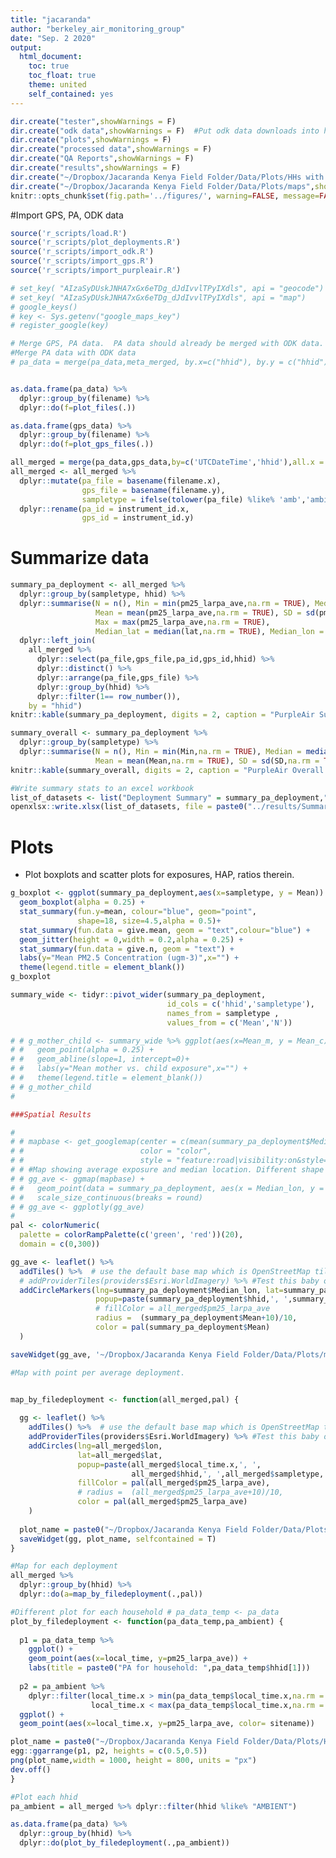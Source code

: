 ```yaml
---
title: "jacaranda"
author: "berkeley_air_monitoring_group"
date: "Sep. 2 2020"
output:
  html_document:
    toc: true
    toc_float: true
    theme: united
    self_contained: yes
---
```


```r
dir.create("tester",showWarnings = F)
dir.create("odk data",showWarnings = F)  #Put odk data downloads into here.
dir.create("plots",showWarnings = F)
dir.create("processed data",showWarnings = F)
dir.create("QA Reports",showWarnings = F)
dir.create("results",showWarnings = F)
dir.create("~/Dropbox/Jacaranda Kenya Field Folder/Data/Plots/HHs with Amb",showWarnings = F)
dir.create("~/Dropbox/Jacaranda Kenya Field Folder/Data/Plots/maps",showWarnings = F)
knitr::opts_chunk$set(fig.path='../figures/', warning=FALSE, message=FALSE, cache=FALSE)
```


#Import GPS, PA, ODK data

```r
source('r_scripts/load.R')
source('r_scripts/plot_deployments.R')
source('r_scripts/import_odk.R')
source('r_scripts/import_gps.R')
source('r_scripts/import_purpleair.R')

# set_key( "AIzaSyDUskJNHA7xGx6eTDg_dJdIvvlTPyIXdls", api = "geocode")
# set_key( "AIzaSyDUskJNHA7xGx6eTDg_dJdIvvlTPyIXdls", api = "map")
# google_keys()
# key <- Sys.getenv("google_maps_key")
# register_google(key)

# Merge GPS, PA data.  PA data should already be merged with ODK data.
#Merge PA data with ODK data
# pa_data = merge(pa_data,meta_merged, by.x=c("hhid"), by.y = c("hhid"))


as.data.frame(pa_data) %>%
  dplyr::group_by(filename) %>%
  dplyr::do(f=plot_files(.))

as.data.frame(gps_data) %>%
  dplyr::group_by(filename) %>%
  dplyr::do(f=plot_gps_files(.))

all_merged = merge(pa_data,gps_data,by=c('UTCDateTime','hhid'),all.x = TRUE,all.y = TRUE)#,'sampletype'))
all_merged <- all_merged %>% 
  dplyr::mutate(pa_file = basename(filename.x),
                gps_file = basename(filename.y),
                sampletype = ifelse(tolower(pa_file) %like% 'amb','ambient','personal')) %>% 
  dplyr::rename(pa_id = instrument_id.x,
                gps_id = instrument_id.y) 

```



# Summarize data

```r

summary_pa_deployment <- all_merged %>% 
  dplyr::group_by(sampletype, hhid) %>%
  dplyr::summarise(N = n(), Min = min(pm25_larpa_ave,na.rm = TRUE), Median = median(pm25_larpa_ave,na.rm = TRUE),
                   Mean = mean(pm25_larpa_ave,na.rm = TRUE), SD = sd(pm25_larpa_ave,na.rm = TRUE),
                   Max = max(pm25_larpa_ave,na.rm = TRUE),
                   Median_lat = median(lat,na.rm = TRUE), Median_lon = median(lon,na.rm = TRUE)) %>% 
  dplyr::left_join(
    all_merged %>% 
      dplyr::select(pa_file,gps_file,pa_id,gps_id,hhid) %>% 
      dplyr::distinct() %>% 
      dplyr::arrange(pa_file,gps_file) %>% 
      dplyr::group_by(hhid) %>% 
      dplyr::filter(1== row_number()),
    by = "hhid")
knitr::kable(summary_pa_deployment, digits = 2, caption = "PurpleAir Summary Table","pipe")

summary_overall <- summary_pa_deployment %>% 
  dplyr::group_by(sampletype) %>%
  dplyr::summarise(N = n(), Min = min(Min,na.rm = TRUE), Median = median(Median,na.rm = TRUE),
                   Mean = mean(Mean,na.rm = TRUE), SD = sd(SD,na.rm = TRUE), Max = max(Max,na.rm = TRUE))
knitr::kable(summary_overall, digits = 2, caption = "PurpleAir Overall Summary Table")

#Write summary stats to an excel workbook
list_of_datasets <- list("Deployment Summary" = summary_pa_deployment,"Overall Summary" = summary_overall)
openxlsx::write.xlsx(list_of_datasets, file = paste0("../results/Summary Statistics ",format(now(),"%d-%b-%y"),".xlsx"))

```


# Plots
* Plot boxplots and scatter plots for exposures, HAP, ratios therein.

```r

g_boxplot <- ggplot(summary_pa_deployment,aes(x=sampletype, y = Mean)) +
  geom_boxplot(alpha = 0.25) +
  stat_summary(fun.y=mean, colour="blue", geom="point",
               shape=18, size=4.5,alpha = 0.5)+
  stat_summary(fun.data = give.mean, geom = "text",colour="blue") +
  geom_jitter(height = 0,width = 0.2,alpha = 0.25) +
  stat_summary(fun.data = give.n, geom = "text") +
  labs(y="Mean PM2.5 Concentration (ugm-3)",x="") +
  theme(legend.title = element_blank())
g_boxplot

summary_wide <- tidyr::pivot_wider(summary_pa_deployment,
                                   id_cols = c('hhid','sampletype'),
                                   names_from = sampletype ,
                                   values_from = c('Mean','N'))

# # g_mother_child <- summary_wide %>% ggplot(aes(x=Mean_m, y = Mean_c)) +
# #   geom_point(alpha = 0.25) +  
# #   geom_abline(slope=1, intercept=0)+
# #   labs(y="Mean mother vs. child exposure",x="") + 
# #   theme(legend.title = element_blank())
# # g_mother_child
# 

###Spatial Results

# 
# # mapbase <- get_googlemap(center = c(mean(summary_pa_deployment$Median_lon),mean(summary_pa_deployment$Median_lat)), zoom = 12,
# #                          color = "color",
# #                          style = "feature:road|visibility:on&style=element:labels|visibility:on&style=feature:administrative|visibility:on")
# # #Map showing average exposure and median location. Different shape by sample type.
# # gg_ave <- ggmap(mapbase) +
# #   geom_point(data = summary_pa_deployment, aes(x = Median_lon, y = Median_lat, color=Mean,shape =sampletype))+
# #   scale_size_continuous(breaks = round) 
# # gg_ave <- ggplotly(gg_ave)
# 
pal <- colorNumeric(
  palette = colorRampPalette(c('green', 'red'))(20),
  domain = c(0,300))

gg_ave <- leaflet() %>%
  addTiles() %>%  # use the default base map which is OpenStreetMap tiles
  # addProviderTiles(providers$Esri.WorldImagery) %>% #Test this baby out.
  addCircleMarkers(lng=summary_pa_deployment$Median_lon, lat=summary_pa_deployment$Median_lat,
                   popup=paste(summary_pa_deployment$hhid,', ',summary_pa_deployment$sampletype,', ', summary_pa_deployment$Mean),
                   # fillColor = all_merged$pm25_larpa_ave
                   radius =  (summary_pa_deployment$Mean+10)/10,
                   color = pal(summary_pa_deployment$Mean)
  )

saveWidget(gg_ave, '~/Dropbox/Jacaranda Kenya Field Folder/Data/Plots/maps/ave_map_jacaranda.html', selfcontained = T)

#Map with point per average deployment.


map_by_filedeployment <- function(all_merged,pal) {
  
  gg <- leaflet() %>%
    addTiles() %>%  # use the default base map which is OpenStreetMap tiles
    addProviderTiles(providers$Esri.WorldImagery) %>% #Test this baby out.
    addCircles(lng=all_merged$lon,
               lat=all_merged$lat,
               popup=paste(all_merged$local_time.x,', ',
                           all_merged$hhid,', ',all_merged$sampletype,', ', all_merged$pm25_larpa_ave),
               fillColor = pal(all_merged$pm25_larpa_ave),
               # radius =  (all_merged$pm25_larpa_ave+10)/10,
               color = pal(all_merged$pm25_larpa_ave)
    )
  
  plot_name = paste0("~/Dropbox/Jacaranda Kenya Field Folder/Data/Plots/maps/map_",all_merged$hhid[1],".html")
  saveWidget(gg, plot_name, selfcontained = T)
}

#Map for each deployment
all_merged %>%
  dplyr::group_by(hhid) %>%
  dplyr::do(a=map_by_filedeployment(.,pal))


```


```r

#Different plot for each household # pa_data_temp <- pa_data
plot_by_filedeployment <- function(pa_data_temp,pa_ambient) {
  
  p1 = pa_data_temp %>% 
    ggplot() +
    geom_point(aes(x=local_time, y=pm25_larpa_ave)) +
    labs(title = paste0("PA for household: ",pa_data_temp$hhid[1]))
  
  p2 = pa_ambient %>% 
    dplyr::filter(local_time.x > min(pa_data_temp$local_time.x,na.rm = T),
                  local_time.x < max(pa_data_temp$local_time.x,na.rm = T)) %>%
  ggplot() +
  geom_point(aes(x=local_time.x, y=pm25_larpa_ave, color= sitename)) 

plot_name = paste0("~/Dropbox/Jacaranda Kenya Field Folder/Data/Plots/HHs with Amb/hhid_amb_",all_merged$hhid[1],".pnt")
egg::ggarrange(p1, p2, heights = c(0.5,0.5))
png(plot_name,width = 1000, height = 800, units = "px")
dev.off()
}

#Plot each hhid
pa_ambient = all_merged %>% dplyr::filter(hhid %like% "AMBIENT")

as.data.frame(pa_data) %>%
  dplyr::group_by(hhid) %>%
  dplyr::do(plot_by_filedeployment(.,pa_ambient))

```



```r

```
